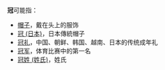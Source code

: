 '''冠'''可能指：
* [[帽子|帽子]]，戴在头上的服饰
* [[冠_(日本)|冠 (日本)]]，日本傳統帽子
* [[冠礼|冠礼]]，中国、朝鲜、韩国、越南、日本的传统成年礼
* [[冠军|冠军]]，体育比赛中的第一名
* [[冠姓_(姓氏)|冠姓 (姓氏)]]，姓氏
{{disambiguation|cat=一字消歧义|G}}
